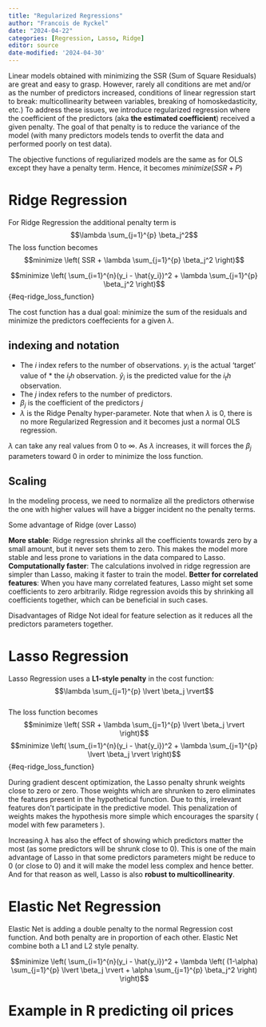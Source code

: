 ```yaml
---
title: "Regularized Regressions"
author: "Francois de Ryckel"
date: "2024-04-22"
categories: [Regression, Lasso, Ridge]
editor: source
date-modified: '2024-04-30'
---
```


Linear models obtained with minimizing the SSR (Sum of Square Residuals) are great and easy to grasp.  However, rarely all conditions are met and/or as the number of predictors increased, conditions of linear regression start to break: multicollinearity between variables, breaking of homoskedasticity, etc.) To address these issues, we introduce regularized regression where the coefficient of the predictors (aka **the estimated coefficient**) received a given penalty.  The goal of that penalty is to reduce the variance of the model (with many predictors models tends to overfit the data and performed poorly on test data). 

The objective functions of reguliarized models are the same as for OLS except they have a penalty term.  Hence, it becomes $minimize (SSR + P)$

# Ridge Regression 

For Ridge Regression the additional penalty term is $$\lambda \sum_{j=1}^{p} \beta_j^2$$   The loss function becomes $$minimize \left( SSR + \lambda \sum_{j=1}^{p} \beta_j^2 \right)$$

$$minimize \left( \sum_{i=1}^{n}(y_i - \hat{y_i})^2 + \lambda \sum_{j=1}^{p} \beta_j^2 \right)$$ {#eq-ridge_loss_function}

The cost function has a dual goal: minimize the sum of the residuals and minimize the predictors coeffecients for a given $\lambda$. 

::: {.callout-caution appearance="simple"} 

## indexing and notation 

* The $i$ index refers to the number of observations.  $y_i$ is the actual 'target' value of * the $i_th$ observation.  $\hat{y}_i$ is the predicted value for the $i_th$ observation.  
* The $j$ index refers to the number of predictors.  
* $\beta_j$ is the coefficient of the predictors $j$
* $\lambda$ is the Ridge Penalty hyper-parameter.  Note that when $\lambda$ is 0, there is no more Regularized Regression and it becomes just a normal OLS regression. 

:::

$\lambda$ can take any real values from $0$ to $\infty$.  As $\lambda$ increases, it will forces the $\beta_j$ parameters toward 0 in order to minimize the loss function.  

::: {.callout-caution appearance="simple"} 

## Scaling  

In the modeling process, we need to normalize all the predictors otherwise the one with higher values will have a bigger incident no the penalty terms. 

:::

Some advantage of Ridge (over Lasso)

**More stable**: Ridge regression shrinks all the coefficients towards zero by a small amount, but it never sets them to zero. This makes the model more stable and less prone to variations in the data compared to Lasso.
**Computationally faster**: The calculations involved in ridge regression are simpler than Lasso, making it faster to train the model.
**Better for correlated features**: When you have many correlated features, Lasso might set some coefficients to zero arbitrarily. Ridge regression avoids this by shrinking all coefficients together, which can be beneficial in such cases.

Disadvantages of Ridge
Not ideal for feature selection as it reduces all the predictors parameters together. 

# Lasso Regression 

Lasso Regression uses a **L1-style penalty** in the cost function: 
$$\lambda \sum_{j=1}^{p} \lvert \beta_j \rvert$$   
The loss function becomes $$minimize \left( SSR + \lambda \sum_{j=1}^{p} \lvert \beta_j \rvert \right)$$
$$minimize \left( \sum_{i=1}^{n}(y_i - \hat{y_i})^2 + \lambda \sum_{j=1}^{p} \lvert \beta_j \rvert \right)$$ {#eq-ridge_loss_function}

During gradient descent optimization, the Lasso penalty shrunk weights close to zero or zero.  Those weights which are shrunken to zero eliminates the features present in the hypothetical function. Due to this, irrelevant features don’t participate in the predictive model. This penalization of weights makes the hypothesis more simple which encourages the sparsity ( model with few parameters ).

Increasing $\lambda$ has also the effect of showing which predictors matter the most (as some predictors will be shrunk close to 0).  This is one of the main advantage of Lasso in that some predictors parameters might be reduce to 0 (or close to 0) and it will make the model less complex and hence better. And for that reason as well, Lasso is also **robust to multicollinearity**. 

# Elastic Net Regression 

Elastic Net is adding a double penalty to the normal Regression cost function.  And both penalty are in proportion of each other. Elastic Net combine both a L1 and L2 style penalty.  

$$minimize \left( \sum_{i=1}^{n}(y_i - \hat{y_i})^2 + \lambda \left( (1-\alpha) \sum_{j=1}^{p} \lvert \beta_j \rvert + \alpha \sum_{j=1}^{p} \beta_j^2 \right) \right)$$ 


# Example in R predicting oil prices


